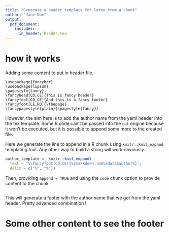 ```yaml
---
title: "Generate a header template for latex from a chunk"
author: "Jane Doe"
output: 
  pdf_document:
    includes:
      in_header: header.tex
---
```


# how it works

Adding some content to put in header file.

```cat
\usepackage{fancyhdr}
\usepackage{lipsum}
\pagestyle{fancy}
\fancyhead[CO,CE]{This is fancy header}
\fancyfoot[CO,CE]{And this is a fancy footer}
\fancyfoot[LE,RO]{\thepage}
\fancypagestyle{plain}{\pagestyle{fancy}}
```

However, the aim here is to add the author name from the yaml header into the
tex template. Some R code can't be passed into the `cat` engine because it won't
be executed, but it is possible to append some more to the created file.

Here we generate the line to append in a R chunk using `knitr::knit_expand`
templating tool. Any other way to build a string will work obviously.

```r
author_template <- knitr::knit_expand(
  text = '\\fancyfoot[CO,CE]{%rmarkdown::metadata$author%}', 
  delim = c("%", "%"))
```

Then, providing `append = TRUE` and using the `code` chunk option to provide
content to the chunk

```cat
```

This will generate a footer with the author name that we got from the yaml
header. Pretty advanced combination !

# Some other content to see the footer

\lipsum[1-30]
